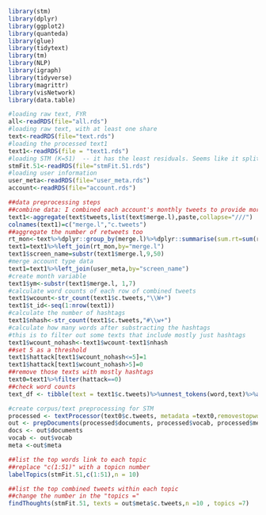 
```r
library(stm)
library(dplyr)
library(ggplot2)
library(quanteda)
library(glue)
library(tidytext)
library(tm)
library(NLP)
library(igraph)
library(tidyverse)
library(magrittr)
library(visNetwork)
library(data.table)
```

```r
#loading raw text, FYR
all<-readRDS(file="all.rds")
#loading raw text, with at least one share
text<-readRDS(file="text.rds")
#loading the processed text1
text1<-readRDS(file = "text1.rds")
#loading STM (K=51)  -- it has the least residuals. Seems like it splits the pro/anti-Fauci tweets better than other models
stmFit.51<-readRDS(file="stmFit.51.rds")
#loading user information 
user_meta<-readRDS(file="user_meta.rds")
account<-readRDS(file="account.rds")
```


```r
##data preprocessing steps
##combine data: I combined each account's monthly tweets to provide more information to topic model. However, we still have short texts to filter 
text1<-aggregate(text$tweets,list(text$merge.l),paste,collapse="///")
colnames(text1)=c("merge.l","c.tweets")
##aggregate the number of retweets too
rt_mon<-text%>%dplyr::group_by(merge.l)%>%dplyr::summarise(sum.rt=sum(retweets))
text1=text1%>%left_join(rt_mon,by="merge.l")
text1$screen_name=substr(text1$merge.l,9,50)
#merge account type data
text1=text1%>%left_join(user_meta,by="screen_name") 
#create month variable
text1$ym<-substr(text1$merge.l, 1,7)
#calculate word counts of each row of combined tweets
text1$wcount<-str_count(text1$c.tweets,"\\W+") 
text1$t_id<-seq(1:nrow(text1))
#calculate the number of hashtags
text1$nhash<-str_count(text1$c.tweets,"#\\w+") 
#calculate how many words after substracting the hashtags
#this is to filter out some texts that include mostly just hashtags 
text1$wcount_nohash<-text1$wcount-text1$nhash
##set 5 as a threshold
text1$hattack[text1$wcount_nohash<=5]=1
text1$hattack[text1$wcount_nohash>5]=0
##remove those texts with mostly hashtags
text0=text1%>%filter(hattack==0)
##check word counts
text_df <- tibble(text = text1$c.tweets)%>%unnest_tokens(word,text)%>%anti_join(stop_words)%>%dplyr::count(word, sort = TRUE)
```


```r
#create corpus/text preprocessing for STM 
processed <- textProcessor(text0$c.tweets, metadata =text0,removestopwords = TRUE,removenumbers = TRUE, removepunctuation = TRUE,lowercase = TRUE,stem = TRUE,customstopwords = c("fauci|firefauci|arrestfauci|faucithefraud|faucifraud|covid"))
out <- prepDocuments(processed$documents, processed$vocab, processed$meta,upper.thresh=7000,lower.thresh=5)
docs <- out$documents
vocab <- out$vocab
meta <-out$meta
```

```r
##list the top words link to each topic 
##replace "c(1:51)" with a topicn number 
labelTopics(stmFit.51,c(1:51),n = 10)
```

```r
##list the top combined tweets within each topic
##change the number in the "topics =" 
findThoughts(stmFit.51, texts = out$meta$c.tweets,n =10 , topics =7)
```


